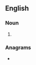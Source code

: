 ==English==

===Noun===
{{head|en|noun form}}

# {{plural of|danewort|lang=en}}

===Anagrams===
* {{anagrams|en|a=adenorstw|downrates|stare down|staredown|tear-downs|teardowns}}